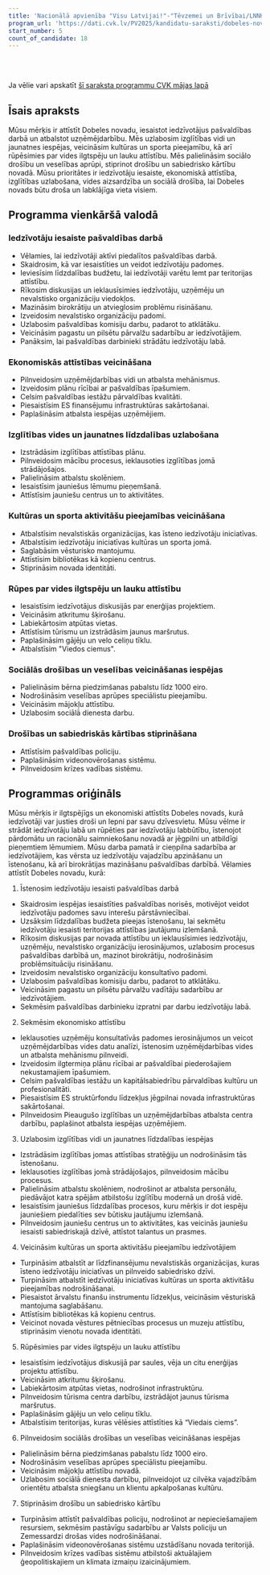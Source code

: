 ```yaml
---
title: 'Nacionālā apvienība "Visu Latvijai!"-"Tēvzemei un Brīvībai/LNNK", Politiskā partija "Latvijas Reģionu Apvienība"'
program_url: 'https://dati.cvk.lv/PV2025/kandidatu-saraksti/dobeles-novads/nacionala-apvieniba-visu-latvijai-tevzemei-un-brivibailnnk-politiska-partija-latvijas-regionu-apvieniba'
start_number: 5
count_of_candidate: 18
---
```



<Badge text="Iedzīvotāju iesaiste" variant="note" size="small" /> <Badge text="Ekonomiskā attīstība" variant="note" size="small" /> <Badge text="Izglītības vides uzlabošana" variant="note" size="small" /> <Badge text="Vides ilgtspēja" variant="note" size="small" /> <Badge text="Sociālā drošība" variant="note" size="small" />

<br/><br/> 

<Card title='Šis ir mākslīga intelekta ģenerēts apraksts' icon='starlight'>
    Ja vēlie vari apskatīt <a href={frontmatter.program_url} target='_blank'>šī saraksta programmu CVK mājas lapā</a>
    </Card>

## Īsais apraksts

Mūsu mērķis ir attīstīt Dobeles novadu, iesaistot iedzīvotājus pašvaldības darbā un atbalstot uzņēmējdarbību. Mēs uzlabosim izglītības vidi un jaunatnes iespējas, veicināsim kultūras un sporta pieejamību, kā arī rūpēsimies par vides ilgtspēju un lauku attīstību. Mēs palielināsim sociālo drošību un veselības aprūpi, stiprinot drošību un sabiedrisko kārtību novadā. Mūsu prioritātes ir iedzīvotāju iesaiste, ekonomiskā attīstība, izglītības uzlabošana, vides aizsardzība un sociālā drošība, lai Dobeles novads būtu droša un labklājīga vieta visiem.

## Programma vienkāršā valodā

### Iedzīvotāju iesaiste pašvaldības darbā

*   Vēlamies, lai iedzīvotāji aktīvi piedalītos pašvaldības darbā.
*   Skaidrosim, kā var iesaistīties un veidot iedzīvotāju padomes.
*   Ieviesīsim līdzdalības budžetu, lai iedzīvotāji varētu lemt par teritorijas attīstību.
*   Rīkosim diskusijas un ieklausīsimies iedzīvotāju, uzņēmēju un nevalstisko organizāciju viedokļos.
*   Mazināsim birokrātiju un atvieglosim problēmu risināšanu.
*   Izveidosim nevalstisko organizāciju padomi.
*   Uzlabosim pašvaldības komisiju darbu, padarot to atklātāku.
*   Veicināsim pagastu un pilsētu pārvalžu sadarbību ar iedzīvotājiem.
*   Panāksim, lai pašvaldības darbinieki strādātu iedzīvotāju labā.

### Ekonomiskās attīstības veicināšana

*   Pilnveidosim uzņēmējdarbības vidi un atbalsta mehānismus.
*   Izveidosim plānu rīcībai ar pašvaldības īpašumiem.
*   Celsim pašvaldības iestāžu pārvaldības kvalitāti.
*   Piesaistīsim ES finansējumu infrastruktūras sakārtošanai.
*   Paplašināsim atbalsta iespējas uzņēmējiem.

### Izglītības vides un jaunatnes līdzdalības uzlabošana

*   Izstrādāsim izglītības attīstības plānu.
*   Pilnveidosim mācību procesus, ieklausoties izglītības jomā strādājošajos.
*   Palielināsim atbalstu skolēniem.
*   Iesaistīsim jauniešus lēmumu pieņemšanā.
*   Attīstīsim jauniešu centrus un to aktivitātes.

### Kultūras un sporta aktivitāšu pieejamības veicināšana

*   Atbalstīsim nevalstiskās organizācijas, kas īsteno iedzīvotāju iniciatīvas.
*   Atbalstīsim iedzīvotāju iniciatīvas kultūras un sporta jomā.
*   Saglabāsim vēsturisko mantojumu.
*   Attīstīsim bibliotēkas kā kopienu centrus.
*   Stiprināsim novada identitāti.

### Rūpes par vides ilgtspēju un lauku attīstību

*   Iesaistīsim iedzīvotājus diskusijās par enerģijas projektiem.
*   Veicināsim atkritumu šķirošanu.
*   Labiekārtosim atpūtas vietas.
*   Attīstīsim tūrismu un izstrādāsim jaunus maršrutus.
*   Paplašināsim gājēju un velo celiņu tīklu.
*   Atbalstīsim "Viedos ciemus".

### Sociālās drošības un veselības veicināšanas iespējas

*   Palielināsim bērna piedzimšanas pabalstu līdz 1000 eiro.
*   Nodrošināsim veselības aprūpes speciālistu pieejamību.
*   Veicināsim mājokļu attīstību.
*   Uzlabosim sociālā dienesta darbu.

### Drošības un sabiedriskās kārtības stiprināšana

*   Attīstīsim pašvaldības policiju.
*   Paplašināsim videonovērošanas sistēmu.
*   Pilnveidosim krīzes vadības sistēmu.

## Programmas oriģināls

Mūsu mērķis ir ilgtspējīgs un ekonomiski attīstīts Dobeles novads, kurā iedzīvotāji var justies droši un lepni par savu dzīvesvietu. Mūsu vēlme ir strādāt iedzīvotāju labā un rūpēties par iedzīvotāju labbūtību, īstenojot pārdomātu un racionālu saimniekošanu novadā ar jēgpilni un atbildīgi pieņemtiem lēmumiem. Mūsu darba pamatā ir cieņpilna sadarbība ar iedzīvotājiem, kas vērsta uz iedzīvotāju vajadzību apzināšanu un īstenošanu, kā arī birokrātijas mazināšanu pašvaldības darbībā. Vēlamies attīstīt Dobeles novadu, kurā:

1. Īstenosim iedzīvotāju iesaisti pašvaldības darbā
- Skaidrosim iespējas iesaistīties pašvaldības norisēs, motivējot veidot iedzīvotāju padomes savu interešu pārstāvniecībai.
- Uzsāksim līdzdalības budžeta pieejas īstenošanu, lai sekmētu iedzīvotāju iesaisti teritorijas attīstības jautājumu izlemšanā.
- Rīkosim diskusijas par novada attīstību un ieklausīsimies iedzīvotāju, uzņēmēju, nevalstisko organizāciju ierosinājumos, uzlabosim procesus pašvaldības darbībā un, mazinot birokrātiju, nodrošināsim problēmsituāciju risināšanu.
- Izveidosim nevalstisko organizāciju konsultatīvo padomi.
- Uzlabosim pašvaldības komisiju darbu, padarot to atklātāku.
- Veicināsim pagastu un pilsētu pārvalžu vadītāju sadarbību ar iedzīvotājiem.
- Sekmēsim pašvaldības darbinieku izpratni par darbu iedzīvotāju labā.

2. Sekmēsim ekonomisko attīstību
- Ieklausoties uzņēmēju konsultatīvās padomes ierosinājumos un veicot uzņēmējdarbības vides datu analīzi, īstenosim uzņēmējdarbības vides un atbalsta mehānismu pilnveidi.
- Izveidosim ilgtermiņa plānu rīcībai ar pašvaldībai piederošajiem nekustamajiem īpašumiem.
- Celsim pašvaldības iestāžu un kapitālsabiedrību pārvaldības kultūru un profesionalitāti.
- Piesaistīsim ES struktūrfondu līdzekļus jēgpilnai novada infrastruktūras sakārtošanai.
- Pilnveidosim Pieaugušo izglītības un uzņēmējdarbības atbalsta centra darbību, paplašinot atbalsta iespējas uzņēmējiem.

3. Uzlabosim izglītības vidi un jaunatnes līdzdalības iespējas
- Izstrādāsim izglītības jomas attīstības stratēģiju un nodrošināsim tās īstenošanu.
- Ieklausoties izglītības jomā strādājošajos, pilnveidosim mācību procesus.
- Palielināsim atbalstu skolēniem, nodrošinot ar atbalsta personālu, piedāvājot katra spējām atbilstošu izglītību modernā un drošā vidē.
- Iesaistīsim jauniešus līdzdalības procesos, kuru mērķis ir dot iespēju jauniešiem piedalīties sev būtisku jautājumu izlemšanā.
- Pilnveidosim jauniešu centrus un to aktivitātes, kas veicinās jauniešu iesaisti sabiedriskajā dzīvē, attīstot talantus un prasmes.

4. Veicināsim kultūras un sporta aktivitāšu pieejamību iedzīvotājiem
- Turpināsim atbalstīt ar līdzfinansējumu nevalstiskās organizācijas, kuras īsteno iedzīvotāju iniciatīvas un pilnveido sabiedrisko dzīvi.
- Turpināsim atbalstīt iedzīvotāju iniciatīvas kultūras un sporta aktivitāšu pieejamības nodrošināšanai.
- Piesaistot ārvalstu finanšu instrumentu līdzekļus, veicināsim vēsturiskā mantojuma saglabāšanu.
- Attīstīsim bibliotēkas kā kopienu centrus.
- Veicinot novada vēstures pētniecības procesus un muzeju attīstību, stiprināsim vienotu novada identitāti.

5. Rūpēsimies par vides ilgtspēju un lauku attīstību
- Iesaistīsim iedzīvotājus diskusijā par saules, vēja un citu enerģijas projektu attīstību.
- Veicināsim atkritumu šķirošanu.
- Labiekārtosim atpūtas vietas, nodrošinot infrastruktūru.
- Pilnveidosim tūrisma centra darbību, izstrādājot jaunus tūrisma maršrutus.
- Paplašināsim gājēju un velo celiņu tīklu.
- Atbalstīsim teritorijas, kuras vēlēsies attīstīties kā “Viedais ciems”.

6. Pilnveidosim sociālās drošības un veselības veicināšanas iespējas
- Palielināsim bērna piedzimšanas pabalstu līdz 1000 eiro.
- Nodrošināsim veselības aprūpes speciālistu pieejamību.
- Veicināsim mājokļu attīstību novadā.
- Uzlabosim sociālā dienesta darbību, pilnveidojot uz cilvēka vajadzībām orientētu atbalsta sniegšanu un klientu apkalpošanas kultūru.

7. Stiprināsim drošību un sabiedrisko kārtību
- Turpināsim attīstīt pašvaldības policiju, nodrošinot ar nepieciešamajiem resursiem, sekmēsim pastāvīgu sadarbību ar Valsts policiju un Zemessardzi drošas vides nodrošināšanai.
- Paplašināsim videonovērošanas sistēmu uzstādīšanu novada teritorijā.
- Pilnveidosim krīzes vadības sistēmu atbilstoši aktuālajiem ģeopolitiskajiem un klimata izmaiņu izaicinājumiem.
